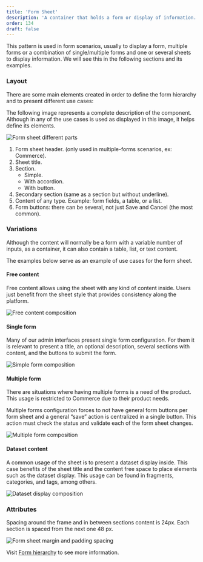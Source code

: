 ```yaml
---
title: 'Form Sheet'
description: 'A container that holds a form or display of information. Form sheet helps identify different content blocks.'
order: 134
draft: false
---
```


This pattern is used in form scenarios, usually to display a form, multiple forms or a combination of single/multiple forms and one or several sheets to display information. We will see this in the following sections and its examples.

### Layout

There are some main elements created in order to define the form hierarchy and to present different use cases:

The following image represents a complete description of the component. Although in any of the use cases is used as displayed in this image, it helps define its elements.

![Form sheet different parts ](/images/lexicon/FormSheetLayout.jpg)

1. Form sheet header. (only used in multiple-forms scenarios, ex: Commerce).
2. Sheet title.
3. Section.
    *  Simple.
    *  With accordion.
	*  With button.
4. Secondary section (same as a section but without underline).
5. Content of any type. Example: form fields, a table, or a list. 
6. Form buttons: there can be several, not just Save and Cancel (the most common).


### Variations

Although the content will normally be a form with a variable number of inputs, as a container, it can also contain a table, list, or text content.

The examples below serve as an example of use cases for the form sheet.

#### Free content

Free content allows using the sheet with any kind of content inside. Users just benefit from the sheet style that provides consistency along the platform.

![Free content composition](/images/lexicon/FormSheetFree.jpg)


#### Single form

Many of our admin interfaces present single form configuration. For them it is relevant to present a title, an optional description, several sections with content, and the buttons to submit the form.

![Simple form composition](/images/lexicon/FormSheetSingleForm.jpg)


#### Multiple form

There are situations where having multiple forms is a need of the product. This usage is restricted to Commerce due to their product needs. 

Multiple forms configuration forces to not have general form buttons per form sheet and a general “save” action is centralized in a single button. This action must check the status and validate each of the form sheet changes.

![Multiple form composition](/images/lexicon/FormSheetMultiForm.jpg)

#### Dataset content

A common usage of the sheet is to present a dataset display inside. This case benefits of the sheet title and the content free space to place elements such as the dataset display.
This usage can be found in fragments, categories, and tags, among others.

![Dataset display composition](/images/lexicon/FormSheetDatasetDisplay.jpg)


### Attributes

Spacing around the frame and in between sections content is 24px. Each section is spaced from the next one 48 px. 

![Form sheet margin and padding spacing](/images/lexicon/FormSheetLayout02.jpg)

Visit [Form hierarchy](/lexicon/core-components/forms/forms-hierarchy) to see more information.

